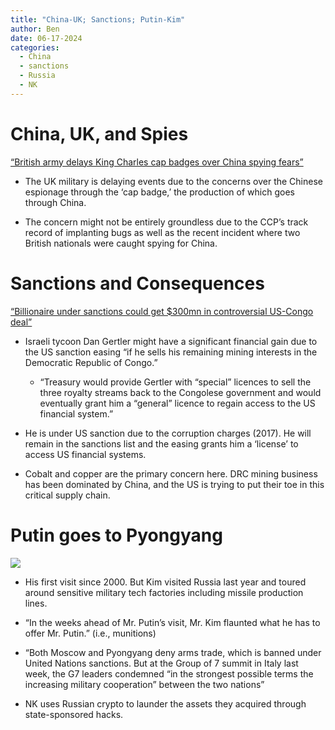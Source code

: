 ```yaml
---
title: "China-UK; Sanctions; Putin-Kim"
author: Ben
date: 06-17-2024
categories:
  - China
  - sanctions
  - Russia
  - NK
---
```


# China, UK, and Spies

[“British army delays King Charles cap badges over China spying fears”](https://www.ft.com/content/11272883-8a52-4730-9842-666c886ba8b8)

-   The UK military is delaying events due to the concerns over the Chinese espionage through the ‘cap badge,’ the production of which goes through China.

-   The concern might not be entirely groundless due to the CCP’s track record of implanting bugs as well as the recent incident where two British nationals were caught spying for China.

# Sanctions and Consequences

[“Billionaire under sanctions could get \$300mn in controversial US-Congo deal”](https://www.ft.com/content/d55f9e63-a49d-47f5-967c-6a5730c67ded)

-   Israeli tycoon Dan Gertler might have a significant financial gain due to the US sanction easing “if he sells his remaining mining interests in the Democratic Republic of Congo.”

    -   “Treasury would provide Gertler with “special” licences to sell the three royalty streams back to the Congolese government and would eventually grant him a “general” licence to regain access to the US financial system.”

-   He is under US sanction due to the corruption charges (2017). He will remain in the sanctions list and the easing grants him a ‘license’ to access US financial systems.

-   Cobalt and copper are the primary concern here. DRC mining business has been dominated by China, and the US is trying to put their toe in this critical supply chain.

# Putin goes to Pyongyang

![](https://static01.nyt.com/images/2024/06/17/multimedia/00nkorea-putinHFO-01-jgqk/00nkorea-putinHFO-01-jgqk-superJumbo.jpg?quality=75&auto=webp)

-   His first visit since 2000. But Kim visited Russia last year and toured around sensitive military tech factories including missile production lines.

-   “In the weeks ahead of Mr. Putin’s visit, Mr. Kim flaunted what he has to offer Mr. Putin.” (i.e., munitions)

-   “Both Moscow and Pyongyang deny arms trade, which is banned under United Nations sanctions. But at the Group of 7 summit in Italy last week, the G7 leaders condemned “in the strongest possible terms the increasing military cooperation” between the two nations”

-   NK uses Russian crypto to launder the assets they acquired through state-sponsored hacks.
